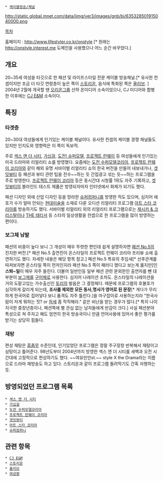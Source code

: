  * [[케이블방송/채널]]

http://static.global.mnet.com/data/iimg/ver3/images/gnb/bi/635328501915040000.png

[[목차]]

홈페이지 : http://www.lifestyler.co.kr/onstyle [* 원래는 http://onstyle.interest.me 도메인을 사용했으나 어느 순간 바꾸었다.]

== 개요 ==
20~35세 여성을 타깃으로 한 패션 및 라이프스타일 전문 케이블 방송채널.[* 유사한 컨셉이지만 조금 더 타깃 연령층이 높은 쪽이 [[스토리온]], 음식에 특화된 쪽은 [[올리브]]. ] 2004년 2월에 개국할 땐 [[오리온]]그룹 산하 온미디어 소속이었으나, CJ 미디어와 합병한 이후에는 [[CJ E&M]] 소속이다.

== 특징 ==

=== 타겟층 ===
20~30대 여성들에게 인기있는 케이블 채널이다. 유사한 컨셉의 케이블 경쟁 채널들도 있지만 인지도와 영향력은 이 쪽이 독보적.

주로 [[섹스 앤 더 시티]], [[가십걸]], [[도전! 슈퍼모델]], [[프로젝트 런웨이]] 등 여성들에게 인기있는 미국 드라마와 리얼리티 쇼를 방영했다. 요즘에는 [[도전 수퍼모델코리아]], [[프로젝트 런웨이 코리아]]와 같이 해외 유명 서바이벌 리얼리티 쇼의 한국 버전을 만들어 내보내거나, [[겟잇뷰티]] 등 패션과 뷰티 관련 팁을 전수~~하는 듯 간접광고 섞는 듯~~하는 프로그램을 주로 방영한다. [[프로젝트 런웨이 코리아]] 등은 동시간대 시청률 1위도 자주 기록하고, [[겟잇뷰티]]의 블라인드 테스트 제품은 방영되자마자 인터넷에서 화제가 되기도 했다. 

패션 디자인 외에 산업 디자인 등을 망라한 [[슈퍼컴퍼니]]를 방영한 적도 있으며, 심지어 애호가 수가 얼마 안되는 [[현대미술]]을 소재로 다룬 오디션 리얼리티 프로그램 [[아트 스타 코리아]]를 방송하기도 했다. 서바이벌 리얼리티 외의 리얼리티 프로그램으로는 [[제시카 & 크리스탈]]이나 [[THE 태티서]] 등 스타의 일상생활을 컨셉으로 한 프로그램을 많이 방영하는 편이다.

=== 보그체 남발 ===
패션의 비중이 높다 보니 그 개성이 매우 뚜렷한 편인데 쉽게 설명하자면 [[패션 No.5]]의 진지한 버전.[* 패션 No.5 출연진이 온스타일의 프로젝트 런웨이 코리아 프리뷰 쇼에 출연하기도 했다. 자세한 내용은 해당 항목 참고.] 패션 No.5 특유의 추임새[* 선후관계를 따져보자면 온스타일 쪽이 먼저인지라 패션 No.5 쪽이 패러디 했다고 보는게 옳지만]인 '''스똬~일'''이 매우 자주 들린다. 더불어 일반인등 일부 패션 관련 문외한인 출연자를 뺀 대부분이 [[보그체]]를 [[구어체]]로 사용한다. 심지어 나레이션 조차도. 온스타일의 나레이션을 거의 도맡고있는 가수출신인 [[토리]]의 발음은 그 결정체다. 때문에 프로그램의 호불호가 심각하게 갈리게 되는데, '''조사를 제외한 모든 동사,명사가 영어로 된 문장'''[* 게다가 무리하게 한국어로 집어넣다 보니 품격도 자주 틀린다.]을 마구잡이로 사용하는지라 "한국사람이 저게 뭐하는 짓? or [[허세]] 좀 작작해라." 같은 비난을 받는 경우가 많다.[* 특히 나이 지극한 중장년층이나, 패션쪽에 별 관심 없는 남자들에게 반감이 크다.] 사실 패션분야 특성으로 쳐 주자고 해도 엄연히 한국 방송국이니 만큼 언어사용에 있어서 좋은 평가를 받기는 상당히 힘들다.

=== 재탕 ===
편성 재탕은 [[흠좀무]] 수준인데, 인기있었던 프로그램은 정말 주구장창 반복해서 재탕이고 삼탕이고 틀어준다. 98년도부터 2004년까지 방영한 섹스 앤 더 시티를 새벽과 오전 시간대에 고정적으로 편성하기도 했다. ~~여유만만st.~~ style X the Drama라는 이름으로 드라마 재방송도 하고 있다. 스토리온과 같이 프로그램 돌려막기도 간혹 자행하는 듯.

== 방영되었던 프로그램 목록 ==
 * [[섹스 앤 더 시티]]
 * [[가십걸]]
 * [[도전 수퍼모델코리아]]
 * [[프로젝트 런웨이 코리아]]
 * [[겟잇뷰티]]
 * [[아트 스타 코리아]]
 * [[슈퍼컴퍼니]]

== 관련 항목 ==
 * [[CJ E&M]]
 * [[스토리온]]
 * [[올리브]]
 * [[여성향]]
